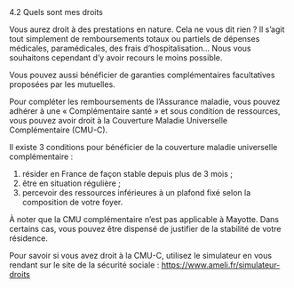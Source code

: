 

<CustomTitle tag="h1" >
    4.2 Quels sont mes droits
</CustomTitle>



Vous aurez droit à des prestations en nature. Cela ne vous dit rien ? Il s’agit tout simplement de remboursements totaux ou partiels de dépenses médicales, paramédicales, des frais d’hospitalisation… Nous vous souhaitons cependant d’y avoir recours le moins possible.

Vous pouvez aussi bénéficier de garanties complémentaires facultatives proposées par les mutuelles.

Pour compléter les remboursements de l’Assurance maladie, vous pouvez adhérer à une « Complémentaire santé » et sous condition de ressources, vous pouvez avoir droit à la Couverture Maladie Universelle Complémentaire (CMU-C).

Il existe 3 conditions pour bénéficier de la couverture maladie universelle complémentaire :
1. résider en France de façon stable depuis plus de 3 mois ;
2. être en situation régulière ;
3. percevoir des ressources inférieures à un plafond fixé selon la composition de votre foyer.

À noter que la CMU complémentaire n’est pas applicable à Mayotte.
Dans certains cas, vous pouvez être dispensé de justifier de la stabilité de votre résidence.

Pour savoir si vous avez droit à la CMU-C, utilisez le simulateur en vous rendant sur le site de la sécurité sociale : https://www.ameli.fr/simulateur-droits